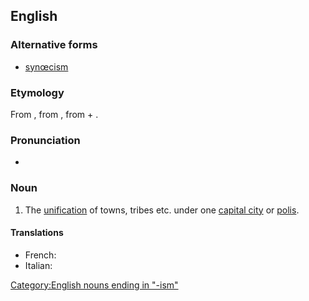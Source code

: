 ==English==

===Alternative forms===
* [[synœcism]]

===Etymology===
From {{etyl|grc}} {{term|συνοικισμός|sc=polytonic}}, from {{term|συνοικίζειν||to make live with, to unite under one city|sc=polytonic}}, from {{term|σύν||[[syn-]]|sc=polytonic}} + {{term|οἰκίζειν||to colonise|sc=polytonic}}.

===Pronunciation===
* {{IPA|/sɪˈniːsɪzəm/}}

===Noun===
{{en-noun}}

# {{context|Ancient Greece}} The [[unification]] of towns, tribes etc. under one [[capital city]] or [[polis]].

====Translations====
{{top}}
* French: {{t|fr|synœcisme|m}}
* Italian: {{t-|it|sinecismo|m}}
{{mid}}

{{bottom}}

[[Category:English nouns ending in "-ism"]]